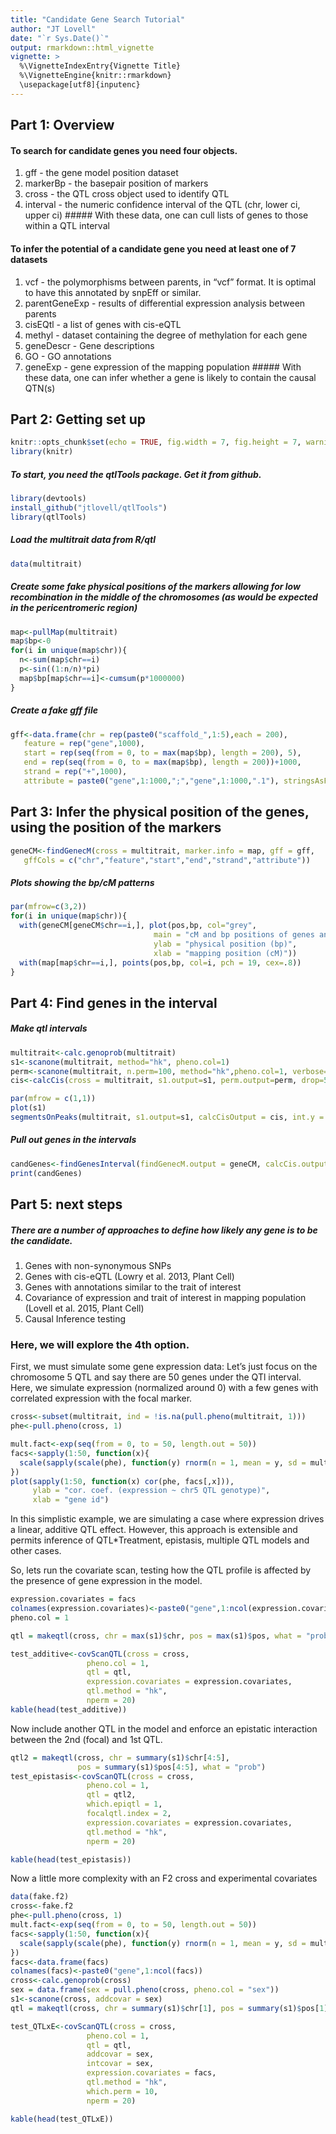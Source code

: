 ```yaml
---
title: "Candidate Gene Search Tutorial"
author: "JT Lovell"
date: "`r Sys.Date()`"
output: rmarkdown::html_vignette
vignette: >
  %\VignetteIndexEntry{Vignette Title}
  %\VignetteEngine{knitr::rmarkdown}
  \usepackage[utf8]{inputenc}
---
```


## Part 1: Overview
#### To search for candidate genes you need four objects. 
1. gff - the gene model position dataset
2. markerBp - the basepair position of markers 
3. cross - the QTL cross object used to identify QTL
4. interval - the numeric confidence interval of the QTL (chr, lower ci, upper ci)
##### With these data, one can cull lists of genes to those within a QTL interval

#### To infer the potential of a candidate gene you need at least one of 7 datasets
1. vcf - the polymorphisms between parents, in "vcf" format. It is optimal to have this annotated by snpEff or similar. 
2. parentGeneExp - results of differential expression analysis between parents
3. cisEQtl - a list of genes with cis-eQTL
4. methyl - dataset containing the degree of methylation for each gene
5. geneDescr - Gene descriptions
6. GO - GO annotations
7. geneExp - gene expression of the mapping population
##### With these data, one can infer whether a gene is likely to contain the causal QTN(s)

## Part 2: Getting set up
```r
knitr::opts_chunk$set(echo = TRUE, fig.width = 7, fig.height = 7, warning = FALSE)
library(knitr)
```

##### To start, you need the qtlTools package. Get it from github.
```r
library(devtools)
install_github("jtlovell/qtlTools")
library(qtlTools)
```

##### Load the multitrait data from R/qtl
```r
data(multitrait)
```

##### Create some fake physical positions of the markers allowing for low recombination in the middle of the chromosomes (as would be expected in the pericentromeric region)
```r
map<-pullMap(multitrait)
map$bp<-0
for(i in unique(map$chr)){
  n<-sum(map$chr==i)
  p<-sin((1:n/n)*pi)
  map$bp[map$chr==i]<-cumsum(p*1000000)
}
```

##### Create a fake gff file
```r
gff<-data.frame(chr = rep(paste0("scaffold_",1:5),each = 200),
   feature = rep("gene",1000),
   start = rep(seq(from = 0, to = max(map$bp), length = 200), 5),
   end = rep(seq(from = 0, to = max(map$bp), length = 200))+1000,
   strand = rep("+",1000),
   attribute = paste0("gene",1:1000,";","gene",1:1000,".1"), stringsAsFactors=F)
```

## Part 3: Infer the physical position of the genes, using the position of the markers
```r
geneCM<-findGenecM(cross = multitrait, marker.info = map, gff = gff,
   gffCols = c("chr","feature","start","end","strand","attribute"))
```
##### Plots showing the bp/cM patterns
```r
par(mfrow=c(3,2))
for(i in unique(map$chr)){
  with(geneCM[geneCM$chr==i,], plot(pos,bp, col="grey", 
                                main = "cM and bp positions of genes and markers",
                                ylab = "physical position (bp)",
                                xlab = "mapping position (cM)"))
  with(map[map$chr==i,], points(pos,bp, col=i, pch = 19, cex=.8))
}
```

## Part 4: Find genes in the interval
##### Make qtl intervals
```r
multitrait<-calc.genoprob(multitrait)
s1<-scanone(multitrait, method="hk", pheno.col=1)
perm<-scanone(multitrait, n.perm=100, method="hk",pheno.col=1, verbose=FALSE)
cis<-calcCis(cross = multitrait, s1.output=s1, perm.output=perm, drop=5)

par(mfrow = c(1,1))
plot(s1)
segmentsOnPeaks(multitrait, s1.output=s1, calcCisOutput = cis, int.y = 13.1)
```

##### Pull out genes in the intervals
```r
candGenes<-findGenesInterval(findGenecM.output = geneCM, calcCis.output = cis)
print(candGenes)
```

## Part 5: next steps
##### There are a number of approaches to define how likely any gene is to be the candidate. 
1. Genes with non-synonymous SNPs
2. Genes with cis-eQTL (Lowry et al. 2013, Plant Cell)
3. Genes with annotations similar to the trait of interest
4. Covariance of expression and trait of interest in mapping population (Lovell et al. 2015, Plant Cell)
5. Causal Inference testing

### Here, we will explore the 4th option.
First, we must simulate some gene expression data:
Let's just focus on the chromosome 5 QTL and say there are 50 genes under the QTl interval. Here, we simulate expression (normalized around 0) with a few genes with correlated expression with the focal marker.

```r
cross<-subset(multitrait, ind = !is.na(pull.pheno(multitrait, 1)))
phe<-pull.pheno(cross, 1)

mult.fact<-exp(seq(from = 0, to = 50, length.out = 50))
facs<-sapply(1:50, function(x){
  scale(sapply(scale(phe), function(y) rnorm(n = 1, mean = y, sd = mult.fact[x])))
})
plot(sapply(1:50, function(x) cor(phe, facs[,x])),
     ylab = "cor. coef. (expression ~ chr5 QTL genotype)",
     xlab = "gene id")
```

In this simplistic example, we are simulating a case where expression drives a linear, additive QTL effect. However, this approach is extensible and permits inference of QTL*Treatment, epistasis, multiple QTL models and other cases. 

So, lets run the covariate scan, testing how the QTL profile is affected by the presence of gene expression in the model. 

```r
expression.covariates = facs
colnames(expression.covariates)<-paste0("gene",1:ncol(expression.covariates))
pheno.col = 1

qtl = makeqtl(cross, chr = max(s1)$chr, pos = max(s1)$pos, what = "prob")

test_additive<-covScanQTL(cross = cross,
                 pheno.col = 1,
                 qtl = qtl,
                 expression.covariates = expression.covariates,
                 qtl.method = "hk",
                 nperm = 20)
kable(head(test_additive))
```

Now include another QTL in the model and enforce an epistatic interaction between the 2nd (focal) and 1st QTL.
```r
qtl2 = makeqtl(cross, chr = summary(s1)$chr[4:5], 
               pos = summary(s1)$pos[4:5], what = "prob")
test_epistasis<-covScanQTL(cross = cross,
                 pheno.col = 1,
                 qtl = qtl2,
                 which.epiqtl = 1,
                 focalqtl.index = 2,
                 expression.covariates = expression.covariates,
                 qtl.method = "hk",
                 nperm = 20)

kable(head(test_epistasis))
```


Now a little more complexity with an F2 cross and experimental covariates
```r
data(fake.f2)
cross<-fake.f2
phe<-pull.pheno(cross, 1)
mult.fact<-exp(seq(from = 0, to = 50, length.out = 50))
facs<-sapply(1:50, function(x){
  scale(sapply(scale(phe), function(y) rnorm(n = 1, mean = y, sd = mult.fact[x])))
})
facs<-data.frame(facs)
colnames(facs)<-paste0("gene",1:ncol(facs))
cross<-calc.genoprob(cross)
sex = data.frame(sex = pull.pheno(cross, pheno.col = "sex"))
s1<-scanone(cross, addcovar = sex)
qtl = makeqtl(cross, chr = summary(s1)$chr[1], pos = summary(s1)$pos[1], what = "prob")

test_QTLxE<-covScanQTL(cross = cross,
                 pheno.col = 1,
                 qtl = qtl,
                 addcovar = sex,
                 intcovar = sex,
                 expression.covariates = facs,
                 qtl.method = "hk",
                 which.perm = 10,
                 nperm = 20)

kable(head(test_QTLxE))
```

